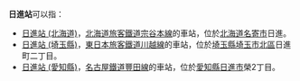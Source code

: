 {{NoteTA
|T=zh-hans:日进站;zh-hk:日進站;zh-tw:日進車站;
|1=zh-hans:日进站;zh-hk:日進站;zh-tw:日進車站;
}}
'''日進站'''可以指：
* [[日進站_(北海道)|日進站 (北海道)]]，[[北海道旅客鐵道|北海道旅客鐵道]][[宗谷本線|宗谷本線]]的車站，位於[[北海道|北海道]][[名寄市|名寄市]]日進。
* [[日進站_(埼玉縣)|日進站 (埼玉縣)]]，[[東日本旅客鐵道|東日本旅客鐵道]][[川越線|川越線]]的車站，位於[[埼玉縣|埼玉縣]][[埼玉市|埼玉市]][[北區_(埼玉市)|北區]]日進町二丁目。
* [[日進站_(愛知縣)|日進站 (愛知縣)]]，[[名古屋鐵道|名古屋鐵道]][[豐田線|豐田線]]的車站，位於[[愛知縣|愛知縣]][[日進市|日進市]]榮2丁目。
{{disambig|Cat=三字車站名消歧義}}